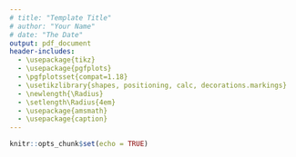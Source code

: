 ```yaml
---
# title: "Template Title"
# author: "Your Name"
# date: "The Date"
output: pdf_document
header-includes: 
  - \usepackage{tikz}
  - \usepackage{pgfplots}
  - \pgfplotsset{compat=1.18}
  - \usetikzlibrary{shapes, positioning, calc, decorations.markings}
  - \newlength{\Radius}
  - \setlength\Radius{4em}
  - \usepackage{amsmath}
  - \usepackage{caption}
---
```


```r
knitr::opts_chunk$set(echo = TRUE)
```


\begin{figure}
\centering
\caption*{Decomposition.}
\begin{tikzpicture}[
    auto, > = latex, align=center,
  	latent/.style = {circle, draw, thick, inner sep = 2pt, minimum width = \Radius},
  	manifest/.style = {rectangle, draw, thick, inner sep = 0pt, minimum size = \Radius/2},
  	intercept/.style = {regular polygon,regular polygon sides = 3, draw, thick, inner sep = 0pt, minimum size = \Radius},
  	mean/.style = {regular polygon, regular polygon sides = 3, draw, thick, inner sep = 0pt, minimum size = 8mm},
  	path/.style = {arrows = ->, thick, > = {stealth[]}},
  	error/.style = {circle, draw = none, fill = none, thick, inner sep = 0pt, minimum size = 5mm},
  	var/.style = {<->, thick, > = {stealth[]}, bend right = 270, looseness = 2},
  	cov/.style = {<->, thick, > = {stealth[]}, bend right = 30},
  	% style to add a circle in the middle of a path
    random/.style = {postaction = {decorate, decoration = {markings, mark = at position .5 with {\draw[fill = black] circle[radius = 2pt];}}}},
  	]

    \node [manifest] (y1t) {$y_{1,t}$};
    \node [latent]   (y1wt)    [above = 2.5em of y1t]  {$y_{1,t}^w$};
    \node [latent]   (mu_y1)   [below = 2.5em of y1t]  {$\mu_{y_1,t}$};

    % draw paths
    \draw [path] (y1wt) to node [] {} (y1t);
    \draw [path] (mu_y1) to node [] {} (y1t);
\end{tikzpicture}

\end{figure}
\begin{figure}
\centering
\caption*{Within-model.}
\begin{tikzpicture}[
    auto, > = latex, align=center,
  	latent/.style = {circle, draw, thick, inner sep = 2pt, minimum width = \Radius},
  	manifest/.style = {rectangle, draw, thick, inner sep = 0pt, minimum size = \Radius/2},
  	intercept/.style = {regular polygon,regular polygon sides = 3, draw, thick, inner sep = 0pt, minimum size = \Radius},
  	mean/.style = {regular polygon, regular polygon sides = 3, draw, thick, inner sep = 0pt, minimum size = 8mm},
  	path/.style = {arrows = ->, thick, > = {stealth[]}},
  	error/.style = {circle, draw = none, fill = none, thick, inner sep = 0pt, minimum size = 5mm},
  	var/.style = {<->, thick, > = {stealth[]}, bend right = 270, looseness = 2},
  	cov/.style = {<->, thick, > = {stealth[]}, bend right = 30},
  	% style to add a circle in the middle of a path
    random/.style = {postaction = {decorate, decoration = {markings, mark = at position .5 with {\draw[fill = black] circle[radius = 2pt];}}}},
  	]

    % draw within-level structural model
    \node [latent] (y1wt-1)  {$y_{1,t-1}^w$};
    \node [latent] (y1wt)    [right =5em of y1wt-1]  {$y_{1,t}^w$};
    \node [latent] (delta1t)   [right =2.5em of y1wt]  {$\delta_{{y_1},t}$};

    % draw paths
    \draw [path]  (delta1t)   to node [] {}           (y1wt);
	 	\draw [path, postaction = random]  (y1wt-1)  to node [] {$\phi_{y_1}$}  (y1wt);
% draw (co-)variances
      \draw [var, postaction = random]	  (delta1t.30)   to node [] {$\pi_{y_1}$} (delta1t.330);
\end{tikzpicture}

\end{figure}
\begin{figure}
\centering
\caption*{Between-model.}
\begin{tikzpicture}[
    auto, > = latex, align=center,
  	latent/.style = {circle, draw, thick, inner sep = 2pt, minimum width = \Radius},
  	manifest/.style = {rectangle, draw, thick, inner sep = 0pt, minimum size = \Radius/2},
  	intercept/.style = {regular polygon,regular polygon sides = 3, draw, thick, inner sep = 0pt, minimum size = \Radius},
  	mean/.style = {regular polygon, regular polygon sides = 3, draw, thick, inner sep = 0pt, minimum size = 8mm},
  	path/.style = {arrows = ->, thick, > = {stealth[]}},
  	error/.style = {circle, draw = none, fill = none, thick, inner sep = 0pt, minimum size = 5mm},
  	var/.style = {<->, thick, > = {stealth[]}, bend right = 270, looseness = 2},
  	cov/.style = {<->, thick, > = {stealth[]}, bend right = 30},
  	% style to add a circle in the middle of a path
    random/.style = {postaction = {decorate, decoration = {markings, mark = at position .5 with {\draw[fill = black] circle[radius = 2pt];}}}},
  	]

    % draw between-level structural model
    \node [latent] (mu_y1) {$\mu_{y_1,t}$};
    \node [latent] (phi_y1) [right = 1.5em of mu_y1] {$\phi_{y_1}$};
    \node [latent] (lnsigma2_y1) [right = 1.5em of phi_y1] {$log(\pi_{y_1})$};
    
\draw [cov] (mu_y1.south) to node [] {} (phi_y1.south);
\draw [cov] (mu_y1.south) to node [] {} (lnsigma2_y1.south);
\draw [cov] (phi_y1.south) to node [] {} (lnsigma2_y1.south);
\end{tikzpicture}

\end{figure}
